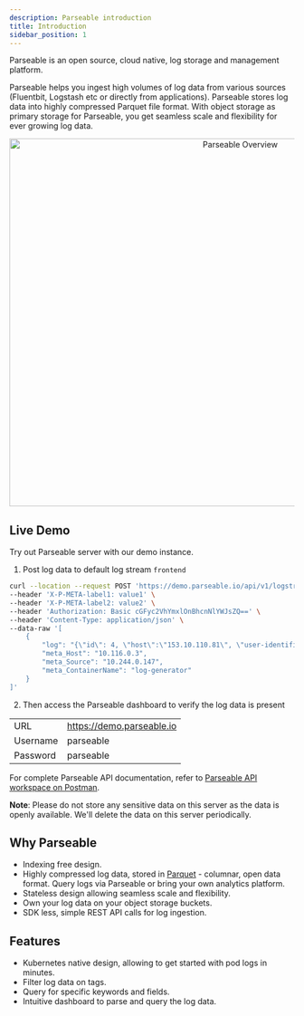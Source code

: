 ```yaml
---
description: Parseable introduction 
title: Introduction
sidebar_position: 1
---
```


Parseable is an open source, cloud native, log storage and management platform. 

Parseable helps you ingest high volumes of log data from various sources (Fluentbit, Logstash etc or directly from applications). Parseable stores log data into highly compressed Parquet file format. With object storage as primary storage for Parseable, you get seamless scale and flexibility for ever growing log data.

<p align="center">
  <img src="/img/overview.svg" alt="Parseable Overview" width="800" height="650" />
</p>

## Live Demo 

Try out Parseable server with our demo instance.

1. Post log data to default log stream `frontend`

```sh
curl --location --request POST 'https://demo.parseable.io/api/v1/logstream/frontend' \
--header 'X-P-META-label1: value1' \
--header 'X-P-META-label2: value2' \
--header 'Authorization: Basic cGFyc2VhYmxlOnBhcnNlYWJsZQ==' \
--header 'Content-Type: application/json' \
--data-raw '[
    {
        "log": "{\"id\": 4, \"host\":\"153.10.110.81\", \"user-identifier\":\"-\", \"datetime\":\"24/Jun/2022:14:12:15 +0000\", \"method\": \"GET\", \"request\": \"/virtual/drive\", \"protocol\":\"HTTP/2.0\", \"status\":500, \"bytes\":21969, \"referer\": \"http://www.seniordisintermediate.net/mesh/users\"}",
        "meta_Host": "10.116.0.3",
        "meta_Source": "10.244.0.147",
        "meta_ContainerName": "log-generator"
    }
]'
```

2. Then access the Parseable dashboard to verify the log data is present

<table>
<tr>
    <td>URL</td>
    <td><a href="https://demo.parseable.io" target="_blank">https://demo.parseable.io</a></td>
</tr>
<tr>
    <td>Username</td>
    <td>parseable</td>
</tr>
<tr>
    <td>Password</td>
    <td>parseable</td>
</tr>
</table>

For complete Parseable API documentation, refer to [Parseable API workspace on Postman](https://www.postman.com/parseable/workspace/parseable/overview).

**Note**: Please do not store any sensitive data on this server as the data is openly available. We'll delete the data on this server periodically.

## Why Parseable

* Indexing free design.
* Highly compressed log data, stored in [Parquet](https://parquet.apache.org) - columnar, open data format. Query logs via Parseable or bring your own analytics platform.
* Stateless design allowing seamless scale and flexibility.
* Own your log data on your object storage buckets.
* SDK less, simple REST API calls for log ingestion.

## Features

* Kubernetes native design, allowing to get started with pod logs in minutes.
* Filter log data on tags.
* Query for specific keywords and fields.
* Intuitive dashboard to parse and query the log data.
